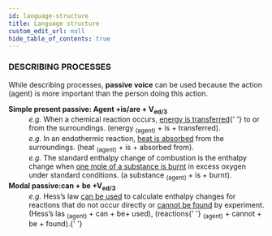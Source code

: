 ```yaml
---
id: language-structure
title: Language structure
custom_edit_url: null
hide_table_of_contents: true
---
```


### DESCRIBING PROCESSES

While describing processes, <strong>passive voice</strong> can be used because the action (agent) is more important than the person doing this action.<br/>

<dl>
  <dt>
    <strong>
      Simple present passive: Agent +is/are + V<sub>ed/3</sub>
    </strong>
  </dt>
  <dd>
    <em>e.g.</em> When a chemical reaction occurs, <u>energy is transferred</u>{' '}
    to or from the surroundings. (energy <sub>(agent)</sub> + is + transferred).
  </dd>
  <dd>
    <em>e.g.</em> In an endothermic reaction, <u>heat is absorbed</u> from the
    surroundings. (heat <sub>(agent)</sub> + is + absorbed from).
  </dd>
  <dd>
    <em>e.g.</em> The standard enthalpy change of combustion is the enthalpy
    change when <u>one mole of a substance is burnt</u> in excess oxygen under
    standard conditions. (a substance <sub>(agent)</sub> + is + burnt).
  </dd>
  <dt>
    <b>
      Modal passive:can + be +V<sub>ed/3</sub>
    </b>
  </dt>
  <dd>
    <em>e.g.</em> Hess’s law <u>can be used</u> to calculate enthalpy changes
    for reactions that do not occur directly or <u>cannot be found</u> by
    experiment. (Hess’s las <sub>(agent)</sub> + can + be+ used), (reactions{' '}
    <sub>(agent)</sub> + cannot + be + found).{' '}
  </dd>
</dl>

